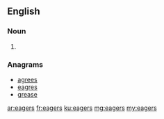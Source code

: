 ==English==

===Noun===
{{head|en|noun plural form}}

# {{plural of|eager|lang=en}}

===Anagrams===
* [[agrees#English|agrees]]
* [[eagres#English|eagres]]
* [[grease#English|grease]]

[[ar:eagers]]
[[fr:eagers]]
[[ku:eagers]]
[[mg:eagers]]
[[my:eagers]]